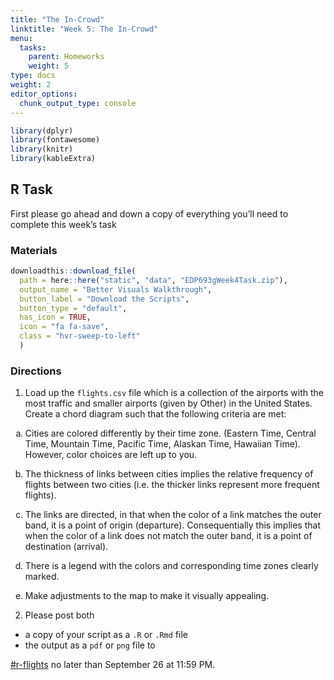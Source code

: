 ```yaml
---
title: "The In-Crowd"
linktitle: "Week 5: The In-Crowd"
menu:
  tasks:
    parent: Homeworks
    weight: 5
type: docs
weight: 2
editor_options: 
  chunk_output_type: console
---
```


<style>
  .hvr-sweep-to-left {
    display: inline-block;
    vertical-align: middle;
    -webkit-transform: perspective(1px) translateZ(0);
    transform: perspective(1px) translateZ(0);
    box-shadow: 0 0 1px rgba(0, 0, 0, 0);
    position: relative;
    -webkit-transition-property: color;
    transition-property: color;
    -webkit-transition-duration: 0.25s;
    transition-duration: 0.25s;
  }

.hvr-sweep-to-left:before {
  content: "";
  position: absolute;
  z-index: -1;
  top: 0;
  left: 0;
  right: 0;
  bottom: 0;
  background: #175676;
    -webkit-transform: scaleX(0);
  transform: scaleX(0);
  -webkit-transform-origin: 100% 50%;
  transform-origin: 100% 50%;
  -webkit-transition-property: transform;
  transition-property: transform;
  -webkit-transition-duration: 0.3s;
  transition-duration: 0.3s;
  -webkit-transition-timing-function: ease-out;
  transition-timing-function: ease-out;
}

.hvr-sweep-to-left:hover, .hvr-sweep-to-left:focus, .hvr-sweep-to-left:active {
  color: white;
}

.hvr-sweep-to-left:hover:before, .hvr-sweep-to-left:focus:before, .hvr-sweep-to-left:active:before {
  -webkit-transform: scaleX(1);
  transform: scaleX(1);
}
</style>

```r
library(dplyr)
library(fontawesome)
library(knitr)
library(kableExtra)
```

## R Task

First please go ahead and down a copy of everything you'll need to complete this week's task

### Materials

```r
downloadthis::download_file(
  path = here::here("static", "data", "EDP693gWeek4Task.zip"),
  output_name = "Better Visuals Walkthrough",
  button_label = "Download the Scripts",
  button_type = "default",
  has_icon = TRUE,
  icon = "fa fa-save",
  class = "hvr-sweep-to-left"
  )
```

### Directions

1. Load up the `flights.csv` file which is a collection of the airports with the most traffic and smaller airports (given by Other) in the United States. Create a chord diagram such that the following criteria are met:

a. Cities are colored differently by their time zone. (Eastern Time, Central Time, Mountain Time, Pacific Time, Alaskan Time, Hawaiian Time). However, color choices are left up to you.

b. The thickness of links between cities implies the relative frequency of flights between two cities (i.e. the thicker links represent more frequent flights).

c. The links are directed, in that when the color of a link matches the outer band, it is a point of origin (departure).
Consequentially this implies that when the color of a link does not match the outer band, it is a point of destination
(arrival).

d. There is a legend with the colors and corresponding time zones clearly marked.

e. Make adjustments to the map to make it visually appealing.

2. Please post both

- a copy of your script as a `.R` or `.Rmd` file
- the output as a `pdf` or `png` file to

[#r-flights](https://2021edp613.slack.com/archives/C02F3G9JPSN){target='_blank'} no later than September 26 at 11:59 PM.
